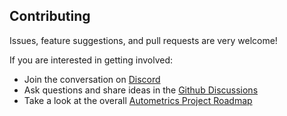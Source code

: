 ## Contributing

Issues, feature suggestions, and pull requests are very welcome!

If you are interested in getting involved:
- Join the conversation on [Discord](https://discord.gg/9eqGEs56UB)
- Ask questions and share ideas in the [Github Discussions](https://github.com/orgs/autometrics-dev/discussions)
- Take a look at the overall [Autometrics Project Roadmap](https://github.com/orgs/autometrics-dev/projects/1)
